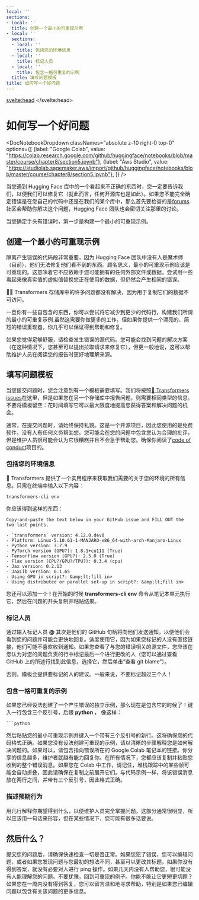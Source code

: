 ```yaml
---
local: ''
sections:
- local: ''
  title: 创建一个最小的可重现示例
- local: ''
  sections:
  - local: ''
    title: 包括您的环境信息
  - local: ''
    title: 标记人员
  - local: ''
    title: 包含一格可重复的示例
  title: 填写问题模板
title: 如何写一个好问题
---
```

<script lang="ts">
let fw: "pt" | "tf" = "pt";
onMount(() => {
    const urlParams = new URLSearchParams(window.location.search);
    fw = urlParams.get("fw") || "pt";
});
</script>
<svelte:head>
  <meta name="hf:doc:metadata" content={JSON.stringify(metadata)} >
</svelte:head>
<h1 id="">如何写一个好问题</h1>

<DocNotebookDropdown
  classNames="absolute z-10 right-0 top-0"
  options={[
    {label: "Google Colab", value: "https://colab.research.google.com/github/huggingface/notebooks/blob/master/course/chapter8/section5.ipynb"},
    {label: "Aws Studio", value: "https://studiolab.sagemaker.aws/import/github/huggingface/notebooks/blob/master/course/chapter8/section5.ipynb"},
]} />

当您遇到 Hugging Face 库中的一个看起来不正确的东西时，您一定要告诉我们，以便我们可以修复它（就此而言，任何开源库也是如此）。如果您不能完全确定错误是在您自己的代码中还是在我们的某个库中，那么首先要检查的是[forums](https://discuss.huggingface.co/).社区会帮助你解决这个问题，Hugging Face 团队也会密切关注那里的讨论。

<Youtube id="_PAli-V4wj0"/>

当您确定手头有错误时，第一步是构建一个最小的可重现示例。
<h2 id="">创建一个最小的可重现示例</h2>

隔离产生错误的代码段非常重要，因为 Hugging Face 团队中没有人是魔术师（目前），他们无法修复他们看不到的东西。顾名思义，最小的可重现示例应该是可重现的。这意味着它不应依赖于您可能拥有的任何外部文件或数据。尝试用一些看起来像真实值的虚拟值替换您正在使用的数据，但仍然会产生相同的错误。

<Tip>

🚨🤗 Transformers 存储库中的许多问题都没有解决，因为用于复制它们的数据不可访问。

</Tip>

一旦你有一些自包含的东西，你可以尝试将它减少到更少的代码行，构建我们所谓的最小的可重复示例.虽然这需要你做更多的工作，但如果你提供一个漂亮的、简短的错误重现器，你几乎可以保证得到帮助和修复。

如果您觉得足够舒服，请检查发生错误的源代码。您可能会找到问题的解决方案（在这种情况下，您甚至可以提出拉取请求来修复它），但更一般地说，这可以帮助维护人员在阅读您的报告时更好地理解来源。

<h2 id="">填写问题模板</h2>

当您提交问题时，您会注意到有一个模板需要填写。我们将按照[🤗 Transformers issues](https://github.com/huggingface/transformers/issues/new/choose)在这里，但是如果您在另一个存储库中报告问题，则需要相同类型的信息。不要将模板留空：花时间填写它可以最大限度地提高您获得答案和解决问题的机会。

通常，在提交问题时，请始终保持礼貌。这是一个开源项目，因此您使用的是免费软件，没有人有任何义务帮助您。您可能会在您的问题中包含您认为合理的批评，但是维护人员很可能会认为它很糟糕并且不会急于帮助您。确保你阅读了[code of conduct](https://github.com/huggingface/transformers/blob/master/CODE_OF_CONDUCT.md)项目的。

<h3 id="">包括您的环境信息</h3>

🤗 Transformers 提供了一个实用程序来获取我们需要的关于您的环境的所有信息。只需在终端中输入以下内容：

```
transformers-cli env
```

你应该得到这样的东西：

```out
Copy-and-paste the text below in your GitHub issue and FILL OUT the two last points.

- `transformers` version: 4.12.0.dev0
- Platform: Linux-5.10.61-1-MANJARO-x86_64-with-arch-Manjaro-Linux
- Python version: 3.7.9
- PyTorch version (GPU?): 1.8.1+cu111 (True)
- Tensorflow version (GPU?): 2.5.0 (True)
- Flax version (CPU?/GPU?/TPU?): 0.3.4 (cpu)
- Jax version: 0.2.13
- JaxLib version: 0.1.65
- Using GPU in script?: &amp;lt;fill in>
- Using distributed or parallel set-up in script?: &amp;lt;fill in>
```

您还可以添加一个 **!** 在开始的时候 **transformers-cli env** 命令从笔记本单元执行它，然后在问题的开头复制并粘贴结果。

<h3 id="">标记人员</h3>

通过输入标记人员 **@** 其次是他们的 GitHub 句柄将向他们发送通知，以便他们会看到您的问题并可能会更快地回复。适度使用它，因为如果您标记的人没有直接链接，他们可能不喜欢收到通知。如果您查看了与您的错误相关的源文件，您应该在您认为对您的问题负责的行中标记最后一个进行更改的人（您可以通过查看 GitHub 上的所述行找到此信息，选择它，然后单击“查看 git blame”）。

否则，模板会提供要标记的人的建议。一般来说，不要标记超过三个人！

<h3 id="">包含一格可重复的示例</h3>

如果您已经设法创建了一个产生错误的独立示例，那么现在是包含它的时候了！键入一行包含三个反引号，后跟 **python** ， 像这样：

```
```python
```

然后粘贴您的最小可重现示例并键入一个带有三个反引号的新行。这将确保您的代码格式正确。如果您没有设法创建可重现的示例，请以清晰的步骤解释您是如何解决问题的。如果可以，请包含指向错误所在的 Google Colab 笔记本的链接。你分享的信息越多，维护者就越有能力回复你。在所有情况下，您都应该复制并粘贴您收到的整个错误消息。如果您在 Colab 中工作，请记住，堆栈跟踪中的某些帧可能会自动折叠，因此请确保在复制之前展开它们。与代码示例一样，将该错误消息放在两行之间，并带有三个反引号，因此格式正确。

### 描述预期行为

用几行解释你期望得到什么，以便维护人员完全掌握问题。这部分通常很明显，所以应该用一句话来形容，但在某些情况下，您可能有很多话要说。

## 然后什么？

提交您的问题后，请确保快速检查一切是否正常。如果您犯了错误，您可以编辑问题，或者如果您发现问题与您最初的想法不同，甚至可以更改其标题。如果你没有得到答案，就没有必要对人进行 ping 操作。如果几天内没有人帮助您，很可能没有人能理解您的问题。不要犹豫，回到可重现的例子。你能不能让它更短更切题？如果您在一周内没有得到答复，您可以留言温和地寻求帮助，特别是如果您已编辑问题以包含有关该问题的更多信息。

